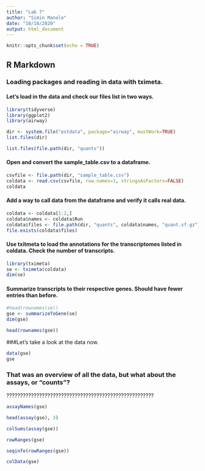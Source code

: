 ```yaml
---
title: "Lab 7"
author: "Simin Manole"
date: "10/18/2020"
output: html_document
---
```


```r
knitr::opts_chunk$set(echo = TRUE)
```

## R Markdown

### Loading packages and reading in data with tximeta.

#### Let's load in the data and check our files list in two ways.
```r
library(tidyverse)
library(ggplot2)
library(airway)
```

```r
dir <- system.file("extdata", package="airway", mustWork=TRUE)
list.files(dir)
```

```r
list.files(file.path(dir, "quants"))
```

#### Open and convert the sample_table.csv to a dataframe.
```r
csvfile <- file.path(dir, "sample_table.csv")
coldata <- read.csv(csvfile, row.names=1, stringsAsFactors=FALSE)
coldata
```

#### Add a way to call data from the dataframe and verify it calls real data.
```r
coldata <- coldata[1:2,]
coldata$names <- coldata$Run
coldata$files <- file.path(dir, "quants", coldata$names, "quant.sf.gz")
file.exists(coldata$files)
```

#### Use txitmeta to load the annotations for the transcriptomes listed in coldata. Check the number of transcripts.
```r
library(tximeta)
se <- tximeta(coldata)
dim(se)
```

#### Summarize transcripts to their respective genes. Should have fewer entries than before.
```r
#head(rownames(se))
gse <- summarizeToGene(se)
dim(gse)
```

```r
head(rownames(gse))
```

###Let's take a look at the data now.
```r
data(gse)
gse
```

### That was an overview of all the data, but what about the assays, or "counts"?
??????????????????????????????????????????????????????
```r
assayNames(gse)

head(assay(gse), 3)

colSums(assay(gse))

rowRanges(gse)

seqinfo(rowRanges(gse))

colData(gse)
```

```r

```

